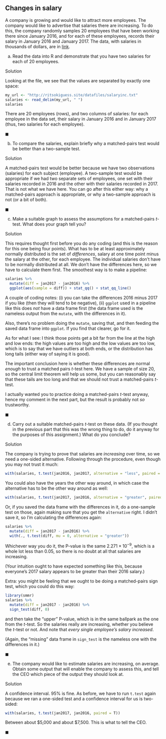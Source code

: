 ## Changes in salary



 A company is growing and would like to attract more
employees. The company would like to advertise that salaries there are
increasing. To do this, the company randomly samples 20 employees that
have been working there since January 2016, and for each of these
employees, records their salary in January 2016 and January 2017. The
data, with salaries in thousands of dollars, are in
[link](http://ritsokiguess.site/datafiles/salaryinc.txt). 



(a) Read the data into R and demonstrate that you have two
salaries for each of 20 employees.

Solution


Looking at the file, we see that the values are separated by
exactly one space:
```r
my_url <- "http://ritsokiguess.site/datafiles/salaryinc.txt"
salaries <- read_delim(my_url, " ")
salaries
```

     

There are 20 employees (rows), and two columns of salaries: for each
employee in the data set, their salary in January 2016 and in January
2017 (thus, two salaries for each employee).

$\blacksquare$

(b) To compare the salaries, explain briefly why a
matched-pairs test would be better than a two-sample test.

Solution


A matched-pairs test would be better because we have two
observations (salaries) for each subject (employee). A two-sample
test would be appropriate if we had two separate sets of
employees, one set with their salaries recorded in 2016 and the
other with their salaries recorded in 2017. That is not what we
have here.
You can go after this either way: why a matched-pairs approach is
appropriate, or why a two-sample approach is not (or a bit of both).

$\blacksquare$

(c) Make a suitable graph to assess the assumptions for a
matched-pairs $t$-test. What does your graph tell you?

Solution


This requires thought first before you do any coding (and this is
the reason for this one being four points). What has to be at
least approximately normally distributed is the set of
*differences*, salary at one time point minus the salary at
the other, for each employee. The individual salaries don't have
to be normally distributed at all. 
We don't have the differences here, so we have to calculate them
first. The smoothest way is to make a pipeline:
```r
salaries %>%
  mutate(diff = jan2017 - jan2016) %>%
  ggplot(aes(sample = diff)) + stat_qq() + stat_qq_line()
```

     

A couple of coding notes: (i) you can take the differences 2016 minus
2017 if you like (then they will tend to be negative), (ii)
`ggplot` used in a pipeline like this does *not* have a
data frame first (the data frame used is the nameless output from the
`mutate`, with the differences in it). 

Also, there's no problem doing the `mutate`, saving that, and
then feeding the saved data frame into `ggplot`. If you find
that clearer, go for it.

As for what I see: I think those points get a bit far from the
line at the high and low ends: the high values are too high and the
low values are too low, which is to say that we have outliers at both
ends, or the distribution has long tails (either way of saying it is
good). 

The important conclusion here is whether these differences are normal
*enough* to trust a matched pairs $t$-test here. We have a sample
of size 20, so the central limit theorem will help us some, but you
can reasonably say that these tails are too long and that we should
not trust a matched-pairs $t$-test.

I actually wanted you to practice doing a matched-pairs $t$-test
anyway, hence my comment in the next part, but the result is probably
not *so* trustworthy.

$\blacksquare$

(d) Carry out a suitable matched-pairs $t$-test on these data. (If you
thought in the previous part that this was the wrong thing to do, do
it anyway for the purposes of this assignment.) What do you conclude?

Solution


The company is trying to prove that salaries are *increasing*
over time, so we need a one-sided alternative.
Following through the procedure, even though you may not trust it much:
```r
with(salaries, t.test(jan2016, jan2017, alternative = "less", paired = T))
```

     

You could also have the years the other way around, in which case the
alternative has to be the other way around as well:

```r
with(salaries, t.test(jan2017, jan2016, alternative = "greater", paired = T))
```

 

Or, if you saved the data frame with the differences in it, do a
one-sample test on those, again making sure that you get the
`alternative` right. I didn't save it, so I'm calculating the
differences again:

```r
salaries %>%
  mutate(diff = jan2017 - jan2016) %>%
  with(., t.test(diff, mu = 0, alternative = "greater"))
```

 

Whichever way you do it, the P-value is the same $2.271 \times
10^{-9}$, which is a whole lot less than 0.05, so there is no doubt at
all that salaries are increasing.

(Your intuition ought to have expected something like this, because
everyone's 2017 salary appears to be greater than their 2016 salary.)

Extra: you might be feeling that we ought to be doing a matched-pairs
sign test, which you could do this way:

```r
library(smmr)
salaries %>%
  mutate(diff = jan2017 - jan2016) %>%
  sign_test(diff, 0)
```

 

and then take the "upper" P-value, which is in the same ballpark as
the one from the $t$-test. So the salaries really are increasing,
whether you believe the $t$-test or not. And note that *every  single employee's salary increased*.

(Again, the "missing" data frame in `sign_test` is the nameless
one with the differences in it.)


$\blacksquare$

(e) The company would like to estimate  \emph{how
much} salaries are increasing, on average. Obtain some output that
will enable the company to assess this, and tell the CEO which piece
of the output they should look at.

Solution


A confidence interval. 95\% is fine. As before, we have to run
`t.test` again because we ran a one-sided test and a
confidence interval for us is two-sided:
```r
with(salaries, t.test(jan2017, jan2016, paired = T))
```

     

Between about \$5,000 and about \$7,500. This is what to tell the CEO.

$\blacksquare$


